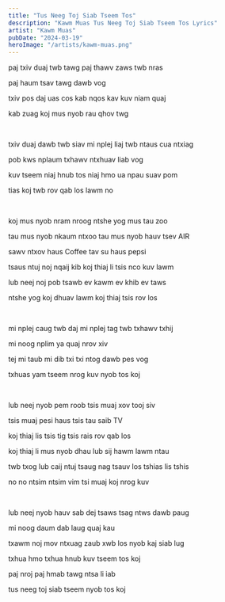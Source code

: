 ```yaml
---
title: "Tus Neeg Toj Siab Tseem Tos"
description: "Kawm Muas Tus Neeg Toj Siab Tseem Tos Lyrics"
artist: "Kawm Muas"
pubDate: "2024-03-19"
heroImage: "/artists/kawm-muas.png"
---
```


paj txiv duaj twb tawg paj thawv zaws twb nras

paj haum tsav tawg dawb vog

txiv pos daj uas cos kab nqos kav kuv niam quaj

kab zuag koj mus nyob rau qhov twg

<br />

txiv duaj dawb twb siav mi nplej liaj twb ntaus cua ntxiag

pob kws nplaum txhawv ntxhuav liab vog

kuv tseem niaj hnub tos niaj hmo ua npau suav pom

tias koj twb rov qab los lawm no

<br />

koj mus nyob nram nroog ntshe yog mus tau zoo

tau mus nyob nkaum ntxoo tau mus nyob hauv tsev AIR

sawv ntxov haus Coffee tav su haus pepsi

tsaus ntuj noj nqaij kib koj thiaj li tsis nco kuv lawm

lub neej noj pob tsawb ev kawm ev khib ev taws

ntshe yog koj dhuav lawm koj thiaj tsis rov los

<br />

mi nplej caug twb daj mi nplej tag twb txhawv txhij

mi noog nplim ya quaj nrov xiv

tej mi taub mi dib txi txi ntog dawb pes vog

txhuas yam tseem nrog kuv nyob tos koj

<br />

lub neej nyob pem roob tsis muaj xov tooj siv

tsis muaj pesi haus tsis tau saib TV

koj thiaj lis tsis tig tsis rais rov qab los

koj thiaj li mus nyob dhau lub sij hawm lawm ntau

twb txog lub caij ntuj tsaug nag tsauv los tshias lis tshis

no no ntsim ntsim vim tsi muaj koj nrog kuv

<br />

lub neej nyob hauv sab dej tsaws tsag ntws dawb paug

mi noog daum dab laug quaj kau

txawm noj mov ntxuag zaub xwb los nyob kaj siab lug

txhua hmo txhua hnub kuv tseem tos koj

paj nroj paj hmab tawg ntsa li iab

tus neeg toj siab tseem nyob tos koj

